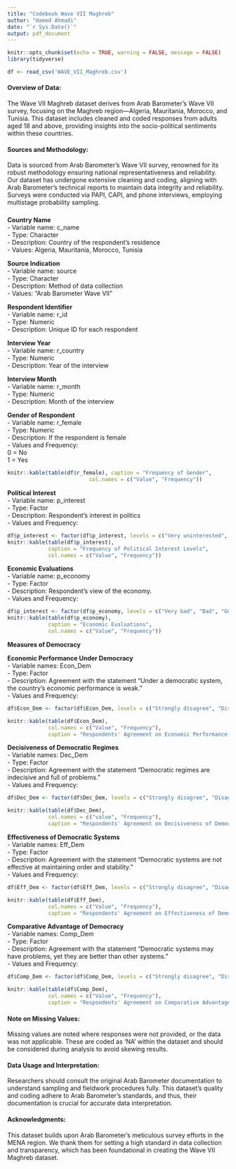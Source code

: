 ```yaml
---
title: "Codebook Wave VII Maghreb"
author: "Hamed Ahmadi"
date: "`r Sys.Date()`"
output: pdf_document
---
```


```r
knitr::opts_chunk$set(echo = TRUE, warning = FALSE, message = FALSE)
library(tidyverse)
```

```r
df <- read_csv('WAVE_VII_Maghreb.csv')
```

#### Overview of Data:
The Wave VII Maghreb dataset derives from Arab Barometer's Wave VII survey, focusing on the Maghreb region—Algeria, Mauritania, Morocco, and Tunisia. This dataset includes cleaned and coded responses from adults aged 18 and above, providing insights into the socio-political sentiments within these countries.

#### Sources and Methodology:
Data is sourced from Arab Barometer's Wave VII survey, renowned for its robust methodology ensuring national representativeness and reliability. Our dataset has undergone extensive cleaning and coding, aligning with Arab Barometer's technical reports to maintain data integrity and reliability. Surveys were conducted via PAPI, CAPI, and phone interviews, employing multistage probability sampling.


###

**Country Name**  
- Variable name: c_name  
- Type: Character      
- Description: Country of the respondent's residence  
- Values: Algeria, Mauritania, Morocco, Tunisia  

**Source Indication**   
- Variable name: source  
- Type: Character  
- Description: Method of data collection  
- Values: "Arab Barometer Wave VII"  

**Respondent Identifier**  
- Variable name: r_id  
- Type: Numeric    
- Description: Unique ID for each respondent    

**Interview Year**    
- Variable name: r_country  
- Type: Numeric   
- Description: Year of the interview  


**Interview Month**   
- Variable name: r_month  
- Type: Numeric   
- Description: Month of the interview   


**Gender of Respondent**    
- Variable name: r_female  
- Type: Numeric    
- Description: If the respondent is female    
- Values and Frequency:    
  0 = No  
  1 = Yes
```r
knitr::kable(table(df$r_female), caption = "Frequency of Gender",
                          col.names = c("Value", "Frequency"))
```


**Political Interest**  
- Variable name: p_interest  
- Type: Factor  
- Description: Respondent's interest in politics   
- Values and Frequency:     

```r
df$p_interest <- factor(df$p_interest, levels = c("Very uninterested", "Uninterested", "Interested", "Very interested"))
knitr::kable(table(df$p_interest), 
             caption = "Frequency of Political Interest Levels",
             col.names = c("Value", "Frequency"))
```


**Economic Evaluations**  
- Variable name: p_economy  
- Type: Factor  
- Description: Respondent's view of the economy.  
- Values and Frequency:  

```r
df$p_interest <- factor(df$p_economy, levels = c("Very bad", "Bad", "Good", "Very good"))
knitr::kable(table(df$p_economy), 
             caption = "Economic Evaluations",
             col.names = c("Value", "Frequency"))
```


**Measures of Democracy** 

**Economic Performance Under Democracy**  
- Variable names: Econ_Dem   
- Type: Factor  
- Description: Agreement with the statement "Under a democratic system, the country's economic performance is weak."  
- Values and Frequency:  

```r
df$Econ_Dem <- factor(df$Econ_Dem, levels = c("Strongly disagree", "Disagree", "Agree", "Strongly agree"))

knitr::kable(table(df$Econ_Dem), 
             col.names = c("Value", "Frequency"), 
             caption = "Respondents' Agreement on Economic Performance Under Democracy")

```

**Decisiveness of Democratic Regimes**  
- Variable names: Dec_Dem   
- Type: Factor  
- Description: Agreement with the statement "Democratic regimes are indecisive and full of problems."    
- Values and Frequency:   

```r
df$Dec_Dem <- factor(df$Dec_Dem, levels = c("Strongly disagree", "Disagree", "Agree", "Strongly agree"))

knitr::kable(table(df$Dec_Dem), 
             col.names = c("value", "Frequency"), 
             caption = "Respondents' Agreement on Decisiveness of Democratic Regimes")
```

**Effectiveness of Democratic Systems**  
- Variable names: Eff_Dem   
- Type: Factor  
- Description: Agreement with the statement "Democratic systems are not effective at maintaining order and stability."     
- Values and Frequency:   

```r
df$Eff_Dem <- factor(df$Eff_Dem, levels = c("Strongly disagree", "Disagree", "Agree", "Strongly agree"))

knitr::kable(table(df$Eff_Dem), 
             col.names = c("Value", "Frequency"), 
             caption = "Respondents' Agreement on Effectiveness of Democratic Systems")
```


**Comparative Advantage of Democracy**  
- Variable names: Comp_Dem     
- Type: Factor  
- Description: Agreement with the statement "Democratic systems may have problems, yet they are better than other systems."  
- Values and Frequency:   

```r
df$Comp_Dem <- factor(df$Comp_Dem, levels = c("Strongly disagree", "Disagree", "Agree", "Strongly agree"))

knitr::kable(table(df$Comp_Dem), 
             col.names = c("Value", "Frequency"), 
             caption = "Respondents' Agreement on Comparative Advantage of Democracy")
```

#### Note on Missing Values:
Missing values are noted where responses were not provided, or the data was not applicable. These are coded as 'NA' within the dataset and should be considered during analysis to avoid skewing results.

#### Data Usage and Interpretation:
Researchers should consult the original Arab Barometer documentation to understand sampling and fieldwork procedures fully. This dataset's quality and coding adhere to Arab Barometer's standards, and thus, their documentation is crucial for accurate data interpretation.

#### Acknowledgments:
This dataset builds upon Arab Barometer's meticulous survey efforts in the MENA region. We thank them for setting a high standard in data collection and transparency, which has been foundational in creating the Wave VII Maghreb dataset.

